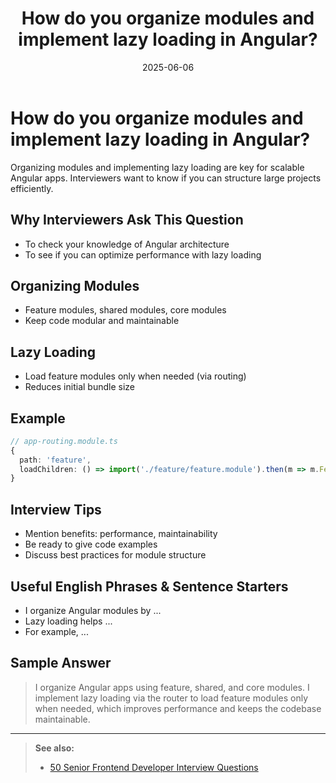 ﻿---
title: 'How do you organize modules and implement lazy loading in Angular?'
date: '2025-06-06'
tags: ['interview', 'angular', 'modules', 'lazy loading']
draft: false
summary: 'A practical guide to organizing modules and implementing lazy loading in Angular, with examples and interview tips.'
authors: ['default']
layout: PostSimple
---

# How do you organize modules and implement lazy loading in Angular?

Organizing modules and implementing lazy loading are key for scalable Angular apps. Interviewers want to know if you can structure large projects efficiently.

## Why Interviewers Ask This Question

- To check your knowledge of Angular architecture
- To see if you can optimize performance with lazy loading

## Organizing Modules

- Feature modules, shared modules, core modules
- Keep code modular and maintainable

## Lazy Loading

- Load feature modules only when needed (via routing)
- Reduces initial bundle size

## Example

```ts
// app-routing.module.ts
{
  path: 'feature',
  loadChildren: () => import('./feature/feature.module').then(m => m.FeatureModule)
}
```

## Interview Tips

- Mention benefits: performance, maintainability
- Be ready to give code examples
- Discuss best practices for module structure

## Useful English Phrases & Sentence Starters

- I organize Angular modules by ...
- Lazy loading helps ...
- For example, ...

## Sample Answer

> I organize Angular apps using feature, shared, and core modules. I implement lazy loading via the router to load feature modules only when needed, which improves performance and keeps the codebase maintainable.

---

> **See also:**
>
> - [50 Senior Frontend Developer Interview Questions](./)
